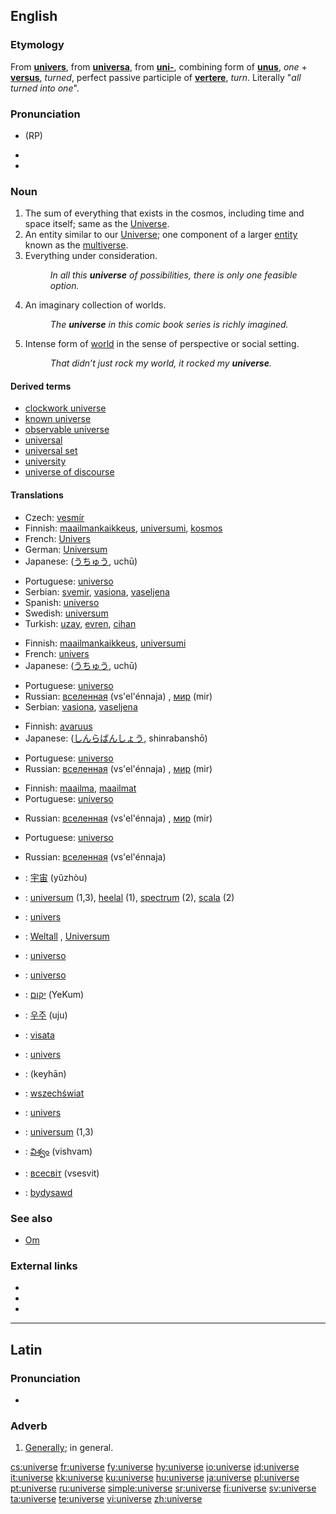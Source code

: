 {{see|Universe}}
==English==

===Etymology===
From {{OF.}} '''[[univers]]''', from {{L.}} '''[[universa]]''', from '''[[uni-]]''', combining form of '''[[unus]]''', ''one'' + '''[[versus]]''', ''turned'', perfect passive participle of '''[[vertere]]''', ''turn''.
Literally "''all turned into one''".

===Pronunciation===
* {{IPA|/ˈjuːnɪˌvɜːs/}} (RP)
* {{IPA|/ˈjunəˌvɝs/ ([[w:General American|GA]])}}
* {{audio|en-us-universe.ogg|Audio (US)}}

===Noun===
{{en-noun}}

# The sum of everything that exists in the cosmos, including time and space itself; same as the [[Universe]].
# An entity similar to our [[Universe]]; one component of a larger [[entity]] known as the [[multiverse]].
# Everything under consideration.
#: ''In all this '''universe''' of possibilities, there is only one feasible option.''
# An imaginary collection of worlds.
#: ''The '''universe''' in this comic book series is richly imagined.''
# Intense form of [[world]] in the sense of perspective or social setting.
#: ''That didn’t just rock my world, it rocked my '''universe'''.''

====Derived terms====
* [[clockwork universe]]
* [[known universe]]
* [[observable universe]]
* [[universal]]
* [[universal set]]
* [[university]]
* [[universe of discourse]]

====Translations====
{{trans-top|The Universe}}
* Czech: [[vesmír]] {{m}}
* Finnish: [[maailmankaikkeus]], [[universumi]], [[kosmos]]
* French: [[Univers]] {{m}}
* German: [[Universum]] {{n}}
* Japanese: {{Jpan|[[宇宙]]}} ([[うちゅう]], uchū)
{{trans-mid}}
* Portuguese: [[universo#Portuguese|universo]] {{m}}
* Serbian: [[svemir]], [[vasiona]], [[vaseljena]]
* Spanish: [[universo]] {{m}}
* Swedish: [[universum]]
* Turkish: [[uzay]], [[evren]], [[cihan]] {{n}}
{{trans-bottom}}

{{trans-top|An entity similar to our Universe}}
* Finnish: [[maailmankaikkeus]], [[universumi]]
* French: [[univers]] {{m}}
* Japanese: {{Jpan|[[宇宙]]}} ([[うちゅう]], uchū)
{{trans-mid}}
* Portuguese: [[universo#Portuguese|universo]] {{m}}
* Russian: [[вселенная]] (vs'el'énnaja) {{f}}, [[мир]] (mir) {{m}}
* Serbian: [[vasiona]], [[vaseljena]]
{{trans-bottom}}

{{trans-top|Everything under consideration}}
* Finnish: [[avaruus]]
* Japanese: {{Jpan|[[森羅万象]]}} ([[しんらばんしょう]], shinrabanshō)
{{trans-mid}}
* Portuguese: [[universo#Portuguese|universo]] {{m}}
* Russian: [[вселенная]] (vs'el'énnaja) {{f}}, [[мир]] (mir) {{m}}
{{trans-bottom}}

{{trans-top|An imaginary collection of worlds}}
* Finnish: [[maailma]], [[maailma|maailmat]]
* Portuguese: [[universo#Portuguese|universo]] {{m}}
{{trans-mid}}
* Russian: [[вселенная]] (vs'el'énnaja) {{f}}, [[мир]] (mir) {{m}}
{{trans-bottom}}

{{trans-top|Intense form of world in the sense of perspective or social setting}}
* Portuguese: [[universo#Portuguese|universo]] {{m}}
{{trans-mid}}
* Russian: [[вселенная]] (vs'el'énnaja) {{f}}
{{trans-bottom}}

{{checktrans-top}}
* {{ttbc|Chinese}}: [[宇宙]] (yǔzhòu)
* {{ttbc|Dutch}}: [[universum]] {{n}} (1,3), [[heelal]] {{n}} (1), [[spectrum]] {{n}} (2), [[scala]] {{n}} (2)
* {{ttbc|French}}: [[univers]] {{m}}
* {{ttbc|German}}: [[Weltall]] {{n}}, [[Universum]] {{n}}
* {{ttbc|Interlingua}}: [[universo#Interlingua|universo]]
* {{ttbc|Italian}}: [[universo#Italian|universo]] {{m}}
* {{ttbc|Hebrew}}: [[יקום]] (YeKum)
{{checktrans-mid}}
* {{ttbc|Korean}}: [[우주]] (uju)
* {{ttbc|Lithuanian}}: [[visata]] {{f}}
* {{ttbc|Maltese}}: [[univers]] {{m}}
* {{ttbc|Persian}}: {{fa-Arab|[[کیهان]]}} (keyhān)
* {{ttbc|Polish}}: [[wszechświat]] {{m}}
* {{ttbc|Romanian}}: [[univers]] {{n}}
* {{ttbc|Swedish}}: [[universum]] {{n}} (1,3)
* {{ttbc|Telugu}}: [[విశ్వం]] (vishvam)
* {{ttbc|Ukrainian}}: [[всесвіт]] (vsesvit) {{m}}
* {{ttbc|Welsh}}: [[bydysawd]]
{{checktrans-bottom}}

===See also===
* [[Om]]

===External links===
{{sister|disambig}}
* {{pedia|universe}}
* {{pedia|universe (economics)}}
* {{pedia|universe (mathematics)}}

----

==Latin==

===Pronunciation===
* {{IPA|/uː.nɪˈwɛːr.seː/}}

===Adverb===
{{la-adv|ūniversē||-}}

# [[generally|Generally]]; in general.

[[cs:universe]]
[[fr:universe]]
[[fy:universe]]
[[hy:universe]]
[[io:universe]]
[[id:universe]]
[[it:universe]]
[[kk:universe]]
[[ku:universe]]
[[hu:universe]]
[[ja:universe]]
[[pl:universe]]
[[pt:universe]]
[[ru:universe]]
[[simple:universe]]
[[sr:universe]]
[[fi:universe]]
[[sv:universe]]
[[ta:universe]]
[[te:universe]]
[[vi:universe]]
[[zh:universe]]